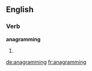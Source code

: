 ==English==

===Verb===
'''anagramming'''

# {{present participle of|anagram}}

[[de:anagramming]]
[[fr:anagramming]]